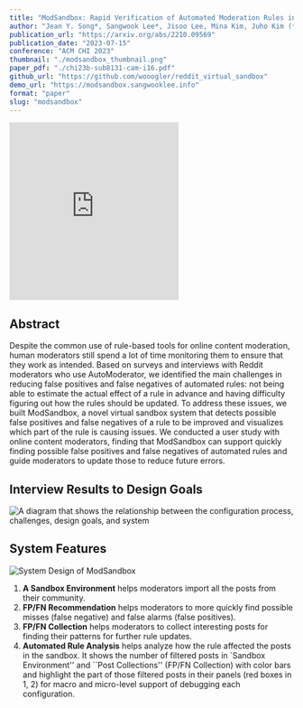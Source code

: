 ```yaml
---
title: "ModSandbox: Rapid Verification of Automated Moderation Rules in an Online Community"
author: "Jean Y. Song*, Sangwook Lee*, Jisoo Lee, Mina Kim, Juho Kim (*equal contribution)"
publication_url: "https://arxiv.org/abs/2210.09569"
publication_date: "2023-07-15"
conference: "ACM CHI 2023"
thumbnail: "./modsandbox_thumbnail.png"
paper_pdf: "./chi23b-sub8131-cam-i16.pdf"
github_url: "https://github.com/wooogler/reddit_virtual_sandbox"
demo_url: "https://modsandbox.sangwooklee.info"
format: "paper"
slug: "modsandbox"
---
```


<iframe
  height='315'
  src='https://www.youtube.com/embed/7NGrx35mDXY'
  title='ModSandbox Presentation Video'
  frameborder='0'
  allow='accelerometer; autoplay; clipboard-write; encrypted-media; gyroscope; picture-in-picture'
  allowfullscreen
  className='w-full'
></iframe>

## Abstract

Despite the common use of rule-based tools for online content moderation,
human moderators still spend a lot of time monitoring them to ensure that they work as intended.
Based on surveys and interviews with Reddit moderators who use AutoModerator,
we identified the main challenges in reducing false positives and false negatives of automated rules:
not being able to estimate the actual effect of a rule in advance and having difficulty figuring out how the rules should be updated.
To address these issues, we built ModSandbox,
a novel virtual sandbox system that detects possible false positives and false negatives of a rule to be improved and visualizes which part of the rule is causing issues.
We conducted a user study with online content moderators,
finding that ModSandbox can support quickly finding possible false positives and false negatives of automated rules and guide moderators to update those to reduce future errors.

## Interview Results to Design Goals

![A diagram that shows the relationship between the configuration process, challenges, design goals, and system](./system_design.png)

## System Features

![System Design of ModSandbox](./system.png)

1. **A Sandbox Environment** helps moderators import all the posts from their community.
2. **FP/FN Recommendation** helps moderators to more quickly find possible misses (false negative) and false alarms (false positives).
3. **FP/FN Collection** helps moderators to collect interesting posts for finding their patterns for further rule updates.
4. **Automated Rule Analysis** helps analyze how the rule affected the posts in the sandbox. It shows the number of filtered posts in `Sandbox Environment'' and ``Post Collections'' (FP/FN Collection) with color bars and highlight the part of those filtered posts in their panels (red boxes in 1, 2) for macro and micro-level support of debugging each configuration.
